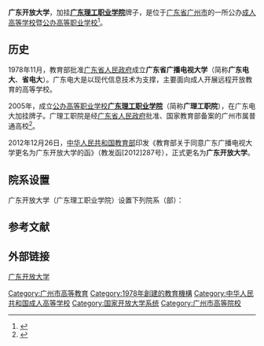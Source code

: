 {{Not|广东理工学院|广州理工学院|广州开放大学}}
{{Infobox University
| name = 广东开放大学<br>（[[广东理工职业学院|广东理工职业学院]]）
| image = The Open University of Guangdong.jpg
| established = 1978年11月
| type = 公办[[成人高等学校|成人高等学校]]{{Small|（广东开大）}}<br>[[公立大学|公办高等职业学校]]{{Small|（广理工职院）}}
| President = 
| address = {{CHN}}[[广东省|广东省]]<br>本部：[[广州市|广州市]][[越秀区|越秀区]]下塘西路1号<br>广理工职院中山校区：[[中山市|中山市]][[五桂山区|五桂山区]]丹桂路3号<br>广理工职院南海校区：[[佛山市|佛山市]][[南海区|南海区]]桂城南新三路2号
| nickname = 
| telephone = 
| website = {{Official|http://www.gdpi.edu.cn/|广东开放大学官网}}<br>{{Official|https://www.gdpi.edu.cn/|广东理工职业学院官网}}
| EnglishName = Guangdong Open University<br>(Guangdong Polytechnic Institute)
| district = [[广州市|广州市]]
| 隶属 = [[广东省人民政府|广东省人民政府]]
}}
'''广东开放大学'''，加挂'''[[广东理工职业学院|广东理工职业学院]]'''牌子，是位于[[广东省|广东省]][[广州市|广州市]]的一所公办[[成人高等学校|成人高等学校]]暨[[公立大学|公办高等职业学校]]<ref>{{Cite web|title=学校简介|url=http://www.gdrtvu.edu.cn/xxgk1/xxjj.htm|accessdate=2020-02-02|author=|date=|format=|publisher=广东开放大学|language=|archive-date=2020-02-02|archive-url=https://web.archive.org/web/20200202022546/http://www.gdrtvu.edu.cn/xxgk1/xxjj.htm|dead-url=no}}</ref>。
<onlyinclude>

== 历史 ==
1978年11月，教育部批准[[广东省人民政府|广东省人民政府]]成立'''广东省广播电视大学'''（简称'''广东电大'''、'''省电大'''）。广东电大是以现代信息技术为支撑，主要面向成人开展远程开放教育的高等学校。

2005年，成立[[公立大学|公办高等职业学校]]'''[[广东理工职业学院|广东理工职业学院]]'''（简称'''广理工职院'''），在广东电大加挂牌子。广理工职院是经[[广东省人民政府|广东省人民政府]]批准、国家教育部备案的广州市属普通高校<ref>{{Cite web|title=广东理工职业学院|url=http://www.gdpi.edu.cn|accessdate=|author=|date=|format=|publisher=|language=|archive-date=2020-05-10|archive-url=https://web.archive.org/web/20200510104201/http://www.gdpi.edu.cn/|dead-url=no}}</ref>。

2012年12月26日，[[中华人民共和国教育部|中华人民共和国教育部]]印发《教育部关于同意广东广播电视大学更名为广东开放大学的函》（教发函[2012]287号），正式更名为'''广东开放大学'''。

== 院系设置 ==
广东开放大学（广东理工职业学院）设置下列院系（部）：
{{columns-list|2|
* 国家开放大学广东分部业务部
* 人工智能学院
* 工程技术学院（物联网学院）
* 机电工程学院（标准化学院）
* 机器人学院
* 经济管理学院
* 法律与行政学院（健康产业学院）
* 文化传播与设计学院
* 应用外国语学院
* 乡村振兴学院
* 马克思主义学院
* 公共教学部
}}</onlyinclude>

==参考文献==
{{reflist}}

==外部链接==
[http://www.gdrtvu.edu.cn/ 广东开放大学] {{Wayback|url=http://www.gdrtvu.edu.cn/ |date=20141215052338 }}
{{广东高等院校|nocat}}
[[Category:广州市高等教育|Category:广州市高等教育]]
[[Category:1978年創建的教育機構|Category:1978年創建的教育機構]]
[[Category:中华人民共和国成人高等学校|Category:中华人民共和国成人高等学校]]
[[Category:国家开放大学系统|Category:国家开放大学系统]]
[[Category:广州市高等院校|Category:广州市高等院校]]